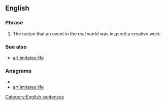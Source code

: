 ==English==
{{wikipedia|life imitating art}}
===Phrase===
{{infl|en|phrase|head=[[life]] [[imitates]] [[art]]}}

# The notion that an event in the real world was inspired a creative work.

===See also===
* [[art imitates life]]

===Anagrams===
* {{alphagram|aaeefiiilmrsttt}}
* [[art imitates life#English|art imitates life]]

[[Category:English sentences]]